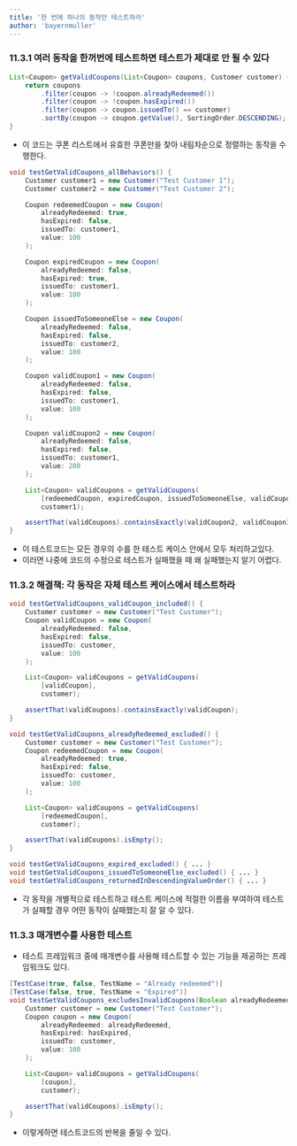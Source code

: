 ```yaml
---
title: '한 번에 하나의 동작만 테스트하라'
author: 'bayernmuller'
---
```


### 11.3.1 여러 동작을 한꺼번에 테스트하면 테스트가 제대로 안 될 수 있다

```java 
List<Coupon> getValidCoupons(List<Coupon> coupons, Customer customer) {
    return coupons
        .filter(coupon -> !coupon.alreadyRedeemed())
        .filter(coupon -> !coupon.hasExpired())
        .filter(coupon -> coupon.issuedTo() == customer)
        .sortBy(coupon -> coupon.getValue(), SortingOrder.DESCENDING);
}
```

* 이 코드는 쿠폰 리스트에서 유효한 쿠폰만을 찾아 내림차순으로 정렬하는 동작을 수행한다.

```java incorrect
void testGetValidCoupons_allBehaviors() {
    Customer customer1 = new Customer("Test Customer 1");
    Customer customer2 = new Customer("Test Customer 2");

    Coupon redeemedCoupon = new Coupon(
        alreadyRedeemed: true,
        hasExpired: false,
        issuedTo: customer1,
        value: 100
    );

    Coupon expiredCoupon = new Coupon(
        alreadyRedeemed: false,
        hasExpired: true,
        issuedTo: customer1,
        value: 100
    );

    Coupon issuedToSomeoneElse = new Coupon(
        alreadyRedeemed: false,
        hasExpired: false,
        issuedTo: customer2,
        value: 100
    );

    Coupon validCoupon1 = new Coupon(
        alreadyRedeemed: false,
        hasExpired: false,
        issuedTo: customer1,
        value: 100
    );

    Coupon validCoupon2 = new Coupon(
        alreadyRedeemed: false,
        hasExpired: false,
        issuedTo: customer1,
        value: 200
    );

    List<Coupon> validCoupons = getValidCoupons(
        [redeemedCoupon, expiredCoupon, issuedToSomeoneElse, validCoupon1, validCoupon2],
        customer1);

    assertThat(validCoupons).containsExactly(validCoupon2, validCoupon1).inOrder();
}
```

* 이 테스트코드는 모든 경우의 수를 한 테스트 케이스 안에서 모두 처리하고있다.
* 이러면 나중에 코드의 수정으로 테스트가 실패했을 때 왜 실패했는지 알기 어렵다.

### 11.3.2 해결책: 각 동작은 자체 테스트 케이스에서 테스트하라

```java correct
void testGetValidCoupons_validCoupon_included() {
    Customer customer = new Customer("Test Customer");
    Coupon validCoupon = new Coupon(
        alreadyRedeemed: false,
        hasExpired: false,
        issuedTo: customer,
        value: 100
    );

    List<Coupon> validCoupons = getValidCoupons(
        [validCoupon],
        customer);

    assertThat(validCoupons).containsExactly(validCoupon);
}

void testGetValidCoupons_alreadyRedeemed_excluded() {
    Customer customer = new Customer("Test Customer");
    Coupon redeemedCoupon = new Coupon(
        alreadyRedeemed: true,
        hasExpired: false,
        issuedTo: customer,
        value: 100
    );

    List<Coupon> validCoupons = getValidCoupons(
        [redeemedCoupon],
        customer);

    assertThat(validCoupons).isEmpty();
}

void testGetValidCoupons_expired_excluded() { ... }
void testGetValidCoupons_issuedToSomeoneElse_excluded() { ... }
void testGetValidCoupons_returnedInDescendingValueOrder() { ... }
```

* 각 동작을 개별적으로 테스트하고 테스트 케이스에 적절한 이름을 부여하여 테스트가 실패할 경우 어떤 동작이 실패했는지 잘 알 수 있다.

### 11.3.3 매개변수를 사용한 테스트

* 테스트 프레임워크 중에 매개변수를 사용해 테스트할 수 있는 기능을 제공하는 프레임워크도 있다.

```java
[TestCase(true, false, TestName = "Already redeemed")]
[TestCase(false, true, TestName = "Expired")]
void testGetValidCoupons_excludesInvalidCoupons(Boolean alreadyRedeemed, Boolean hasExpired) {
    Customer customer = new Customer("Test Customer");
    Coupon coupon = new Coupon(
        alreadyRedeemed: alreadyRedeemed,
        hasExpired: hasExpired,
        issuedTo: customer,
        value: 100
    );

    List<Coupon> validCoupons = getValidCoupons(
        [coupon],
        customer);

    assertThat(validCoupons).isEmpty();
}
```

* 이렇게하면 테스트코드의 반복을 줄일 수 있다.
